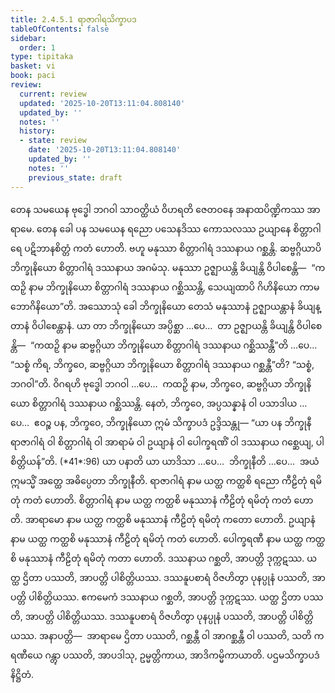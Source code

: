 ```yaml
---
title: 2.4.5.1 ရာဇာဂါရသိက္ခာပဒ
tableOfContents: false
sidebar:
  order: 1
type: tipitaka
basket: vi
book: paci
review:
  current: review
  updated: '2025-10-20T13:11:04.808140'
  updated_by: ''
  notes: ''
  history:
  - state: review
    date: '2025-10-20T13:11:04.808140'
    updated_by: ''
    notes: ''
    previous_state: draft
---
```



<DynamicBreadcrumb />


<ReviewStatus review={frontmatter.review} showDetails={true} />

<HypothesisAnnotation frontmatter={frontmatter} />

<Division number="977" book="paci" e="ch" v="2" p="391">

<Paragraph number="2990" book="paci">
တေန သမယေန ဗုဒ္ဓေါ ဘဂဝါ သာဝတ္ထိယံ ဝိဟရတိ ဇေတဝနေ အနာထပိဏ္ဍိကဿ အာရာမေ. တေန ခေါ ပန သမယေန ရညော ပသေနဒိဿ ကောသလဿ ဥယျာနေ စိတ္တာဂါရေ ပဋိဘာနစိတ္တံ ကတံ ဟောတိ. ဗဟူ မနုဿာ စိတ္တာဂါရံ ဒဿနာယ ဂစ္ဆန္တိ. ဆဗ္ဗဂ္ဂိယာပိ ဘိက္ခုနိယော စိတ္တာဂါရံ ဒဿနာယ အဂမံသု. မနုဿာ ဥဇ္ဈာယန္တိ ခိယျန္တိ ဝိပါစေန္တိ—  “ကထဉှိ နာမ ဘိက္ခုနိယော စိတ္တာဂါရံ ဒဿနာယ ဂစ္ဆိဿန္တိ, သေယျထာပိ ဂိဟိနိယော ကာမဘောဂိနိယော”တိ.
</Paragraph>

<Paragraph number="2991" book="paci">
အဿောသုံ ခေါ ဘိက္ခုနိယော တေသံ မနုဿာနံ ဥဇ္ဈာယန္တာနံ ခိယျန္တာနံ ဝိပါစေန္တာနံ. ယာ တာ ဘိက္ခုနိယော အပ္ပိစ္ဆာ …ပေ…  တာ ဥဇ္ဈာယန္တိ ခိယျန္တိ ဝိပါစေန္တိ—  “ကထဉှိ နာမ ဆဗ္ဗဂ္ဂိယာ ဘိက္ခုနိယော စိတ္တာဂါရံ ဒဿနာယ ဂစ္ဆိဿန္တီ”တိ …ပေ…  “သစ္စံ ကိရ, ဘိက္ခဝေ, ဆဗ္ဗဂ္ဂိယာ ဘိက္ခုနိယော စိတ္တာဂါရံ ဒဿနာယ ဂစ္ဆန္တီ”တိ? “သစ္စံ, ဘဂဝါ”တိ. ဝိဂရဟိ ဗုဒ္ဓေါ ဘဂဝါ …ပေ…  ကထဉှိ နာမ, ဘိက္ခဝေ, ဆဗ္ဗဂ္ဂိယာ ဘိက္ခုနိယော စိတ္တာဂါရံ ဒဿနာယ ဂစ္ဆိဿန္တိ. နေတံ, ဘိက္ခဝေ, အပ္ပသန္နာနံ ဝါ ပသာဒါယ …ပေ…  ဧဝဉ္စ ပန, ဘိက္ခဝေ, ဘိက္ခုနိယော ဣမံ သိက္ခာပဒံ ဥဒ္ဒိသန္တု—
</Paragraph>

</Division>
<Division number="978" book="paci" e="ch" v="2" p="392">

<Paragraph number="2992" book="paci">
<Emphasis>“ယာ ပန ဘိက္ခုနီ ရာဇာဂါရံ ဝါ စိတ္တာဂါရံ ဝါ အာရာမံ ဝါ ဥယျာနံ ဝါ ပေါက္ခရဏိံ ဝါ ဒဿနာယ ဂစ္ဆေယျ, ပါစိတ္တိယန်”</Emphasis>တိ. (*41*:<Emphasis>96</Emphasis>)
</Paragraph>

</Division>
<Division number="979" book="paci" e="ch" v="2" p="392">

<Paragraph number="2993" book="paci">
<Emphasis>ယာ ပနာ</Emphasis>တိ ယာ ယာဒိသာ …ပေ…  <Emphasis>ဘိက္ခုနီ</Emphasis>တိ …ပေ…  အယံ ဣမသ္မိံ အတ္ထေ အဓိပ္ပေတာ ဘိက္ခုနီတိ.
</Paragraph>

<Paragraph number="2994" book="paci">
<Emphasis>ရာဇာဂါရံ</Emphasis> နာမ ယတ္ထ ကတ္ထစိ ရညော ကီဠိတုံ ရမိတုံ ကတံ ဟောတိ.
</Paragraph>

<Paragraph number="2995" book="paci">
<Emphasis>စိတ္တာဂါရံ</Emphasis> နာမ ယတ္ထ ကတ္ထစိ မနုဿာနံ ကီဠိတုံ ရမိတုံ ကတံ ဟောတိ.
</Paragraph>

<Paragraph number="2996" book="paci">
<Emphasis>အာရာမော</Emphasis> နာမ ယတ္ထ ကတ္ထစိ မနုဿာနံ ကီဠိတုံ ရမိတုံ ကတော ဟောတိ.
</Paragraph>

<Paragraph number="2997" book="paci">
<Emphasis>ဥယျာနံ</Emphasis> နာမ ယတ္ထ ကတ္ထစိ မနုဿာနံ ကီဠိတုံ ရမိတုံ ကတံ ဟောတိ.
</Paragraph>

<Paragraph number="2998" book="paci">
<Emphasis>ပေါက္ခရဏီ</Emphasis> နာမ ယတ္ထ ကတ္ထစိ မနုဿာနံ ကီဠိတုံ ရမိတုံ ကတာ ဟောတိ.
</Paragraph>

</Division>
<Division number="980" book="paci" e="ch" v="2" p="392">

<Paragraph number="2999" book="paci">
ဒဿနာယ ဂစ္ဆတိ, အာပတ္တိ ဒုက္ကဋဿ. ယတ္ထ ဌိတာ ပဿတိ, အာပတ္တိ ပါစိတ္တိယဿ. ဒဿနူပစာရံ ဝိဇဟိတွာ ပုနပ္ပုနံ ပဿတိ, အာပတ္တိ ပါစိတ္တိယဿ. ဧကမေကံ ဒဿနာယ ဂစ္ဆတိ, အာပတ္တိ ဒုက္ကဋဿ. ယတ္ထ ဌိတာ ပဿတိ, အာပတ္တိ ပါစိတ္တိယဿ. ဒဿနူပစာရံ ဝိဇဟိတွာ ပုနပ္ပုနံ ပဿတိ, အာပတ္တိ ပါစိတ္တိယဿ.
</Paragraph>

</Division>
<Division number="981" book="paci" e="ch" v="2" p="393">

<Paragraph number="3000" book="paci">
အနာပတ္တိ—  အာရာမေ ဌိတာ ပဿတိ, ဂစ္ဆန္တီ ဝါ အာဂစ္ဆန္တီ ဝါ ပဿတိ, သတိ ကရဏီယေ ဂန္တွာ ပဿတိ, အာပဒါသု, ဥမ္မတ္တိကာယ, အာဒိကမ္မိကာယာတိ.

</Paragraph>
</Division>

<Paragraph number="3001" type="center" book="paci">
ပဌမသိက္ခာပဒံ နိဋ္ဌိတံ.
</Paragraph>